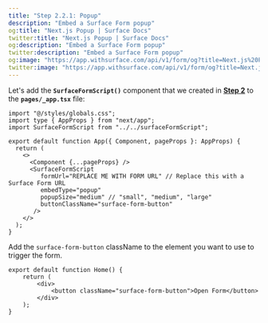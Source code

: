 ```yaml
---
title: "Step 2.2.1: Popup"
description: "Embed a Surface Form popup"
og:title: "Next.js Popup | Surface Docs"
twitter:title: "Next.js Popup | Surface Docs"
og:description: "Embed a Surface Form popup"
twitter:description: "Embed a Surface Form popup"
og:image: "https://app.withsurface.com/api/v1/form/og?title=Next.js%20Popup"
twitter:image: "https://app.withsurface.com/api/v1/form/og?title=Next.js%20Popup"
---
```


Let's add the **`SurfaceFormScript()`** component that we created in [**Step 2**](/guides/embedding/next/page-router/constructor) to the **`pages/_app.tsx`** file:

```tsx
import "@/styles/globals.css";
import type { AppProps } from "next/app";
import SurfaceFormScript from "../../surfaceFormScript";

export default function App({ Component, pageProps }: AppProps) {
  return (
    <>
      <Component {...pageProps} />
      <SurfaceFormScript
         formUrl="REPLACE ME WITH FORM URL" // Replace this with a Surface Form URL
         embedType="popup"
         popupSize="medium" // "small", "medium", "large"
         buttonClassName="surface-form-button"
       />
    </>
  );
}
```

Add the `surface-form-button` className to the element you want to use to trigger the form.

```tsx
export default function Home() {
    return (
        <div>
            <button className="surface-form-button">Open Form</button>
        </div>
    );
}
``` 